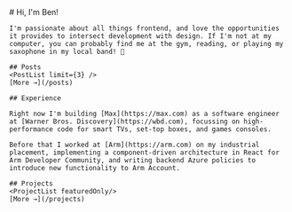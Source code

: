 
<BaseLayout>
	# Hi, I'm Ben!

	I'm passionate about all things frontend, and love the opportunities it provides to intersect development with design. If I'm not at my computer, you can probably find me at the gym, reading, or playing my saxophone in my local band! 🎷

	## Posts
	<PostList limit={3} />
	[More →](/posts)

	## Experience

	Right now I'm building [Max](https://max.com) as a software engineer at [Warner Bros. Discovery](https://wbd.com), focussing on high-performance code for smart TVs, set-top boxes, and games consoles.

	Before that I worked at [Arm](https://arm.com) on my industrial placement, implementing a component-driven architecture in React for Arm Developer Community, and writing backend Azure policies to introduce new functionality to Arm Account.

	## Projects
	<ProjectList featuredOnly/>
	[More →](/projects)

</BaseLayout>
